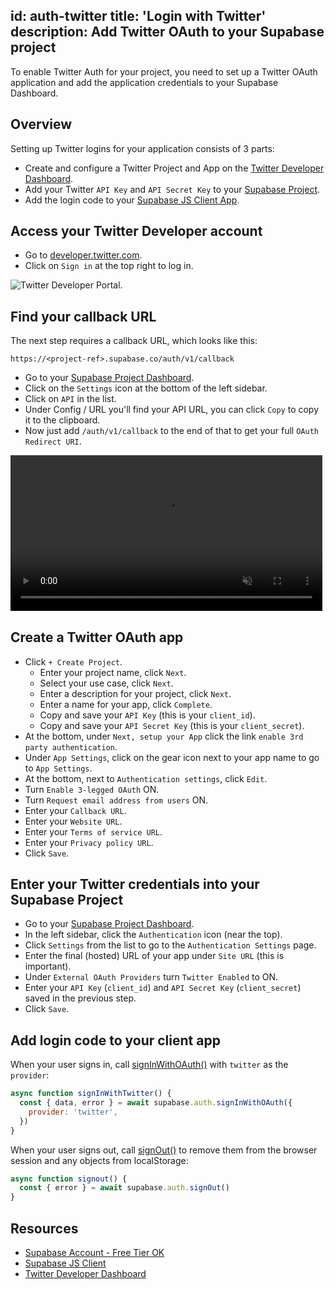 
id: auth-twitter
title: 'Login with Twitter'
description: Add Twitter OAuth to your Supabase project
---


To enable Twitter Auth for your project, you need to set up a Twitter OAuth application and add the application credentials to your Supabase Dashboard.

## Overview

Setting up Twitter logins for your application consists of 3 parts:

- Create and configure a Twitter Project and App on the [Twitter Developer Dashboard](https://developer.twitter.com/en/portal/dashboard).
- Add your Twitter `API Key` and `API Secret Key` to your [Supabase Project](https://app.supabase.com).
- Add the login code to your [Supabase JS Client App](https://github.com/supabase/supabase-js).

## Access your Twitter Developer account

- Go to [developer.twitter.com](https://developer.twitter.com).
- Click on `Sign in` at the top right to log in.

![Twitter Developer Portal.](/docs/img/guides/auth-twitter/twitter-portal.png)

## Find your callback URL

The next step requires a callback URL, which looks like this:

`https://<project-ref>.supabase.co/auth/v1/callback`

- Go to your [Supabase Project Dashboard](https://app.supabase.com).
- Click on the `Settings` icon at the bottom of the left sidebar.
- Click on `API` in the list.
- Under Config / URL you'll find your API URL, you can click `Copy` to copy it to the clipboard.
- Now just add `/auth/v1/callback` to the end of that to get your full `OAuth Redirect URI`.

<video width="99%" muted playsInline controls="true">
  <source src="/docs/videos/api/api-url-and-key.mp4" type="video/mp4" muted playsInline />
</video>

## Create a Twitter OAuth app

- Click `+ Create Project`.
  - Enter your project name, click `Next`.
  - Select your use case, click `Next`.
  - Enter a description for your project, click `Next`.
  - Enter a name for your app, click `Complete`.
  - Copy and save your `API Key` (this is your `client_id`).
  - Copy and save your `API Secret Key` (this is your `client_secret`).
- At the bottom, under `Next, setup your App` click the link `enable 3rd party authentication`.
- Under `App Settings`, click on the gear icon next to your app name to go to `App Settings`.
- At the bottom, next to `Authentication settings`, click `Edit`.
- Turn `Enable 3-legged OAuth` ON.
- Turn `Request email address from users` ON.
- Enter your `Callback URL`.
- Enter your `Website URL`.
- Enter your `Terms of service URL`.
- Enter your `Privacy policy URL`.
- Click `Save`.

## Enter your Twitter credentials into your Supabase Project

- Go to your [Supabase Project Dashboard](https://app.supabase.com).
- In the left sidebar, click the `Authentication` icon (near the top).
- Click `Settings` from the list to go to the `Authentication Settings` page.
- Enter the final (hosted) URL of your app under `Site URL` (this is important).
- Under `External OAuth Providers` turn `Twitter Enabled` to ON.
- Enter your `API Key` (`client_id`) and `API Secret Key` (`client_secret`) saved in the previous step.
- Click `Save`.

## Add login code to your client app

When your user signs in, call [signInWithOAuth()](/docs/reference/javascript/auth-signinwithoauth) with `twitter` as the `provider`:

```js
async function signInWithTwitter() {
  const { data, error } = await supabase.auth.signInWithOAuth({
    provider: 'twitter',
  })
}
```

When your user signs out, call [signOut()](/docs/reference/javascript/auth-signout) to remove them from the browser session and any objects from localStorage:

```js
async function signout() {
  const { error } = await supabase.auth.signOut()
}
```

## Resources

- [Supabase Account - Free Tier OK](https://supabase.com)
- [Supabase JS Client](https://github.com/supabase/supabase-js)
- [Twitter Developer Dashboard](https://developer.twitter.com/en/portal/dashboard)
